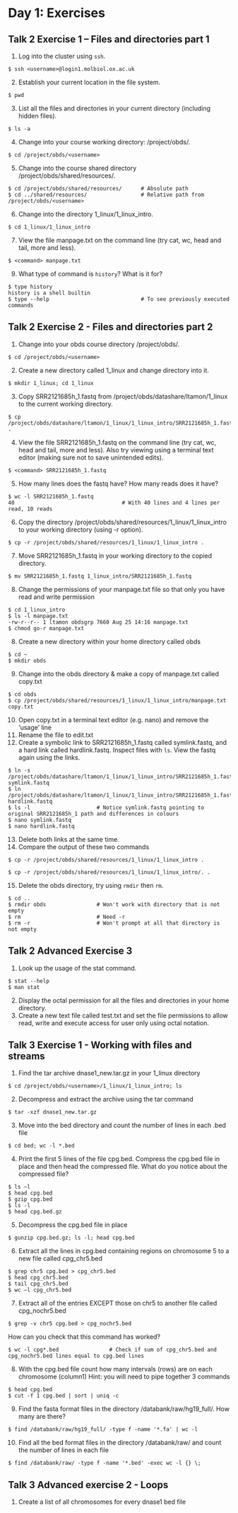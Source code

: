 # Day 1: Exercises

## Talk 2 Exercise 1 – Files and directories part 1

1. Log into the cluster using `ssh`.
```
$ ssh <username>@login1.molbiol.ox.ac.uk
```
2. Establish your current location in the file system.
```
$ pwd
```
3. List all the files and directories in your current directory (including hidden files).
```
$ ls -a
```
4. Change into your course working directory: /project/obds/<username>.
```
$ cd /project/obds/<username>
```
5. Change into the course shared directory /project/obds/shared/resources/.
```
$ cd /project/obds/shared/resources/      # Absolute path
$ cd ../shared/resources/                 # Relative path from /project/obds/<username>
```
6. Change into the directory 1_linux/1_linux_intro.
```
$ cd 1_linux/1_linux_intro
```
7. View the file manpage.txt on the command line (try cat, wc, head and tail, more and less).
```
$ <command> manpage.txt
```
9. What type of command is `history`? What is it for?
```
$ type history
history is a shell builtin
$ type --help                             # To see previously executed commands 
```

## Talk 2 Exercise 2 - Files and directories part 2

1. Change into your obds course directory /project/obds/<username>. 
```
$ cd /project/obds/<username>
```
2. Create a new directory called 1_linux and change directory into it. 
```
$ mkdir 1_linux; cd 1_linux
```
3. Copy SRR2121685h_1.fastq from /project/obds/datashare/ltamon/1_linux to the current working directory.
```
$ cp /project/obds/datashare/ltamon/1_linux/1_linux_intro/SRR2121685h_1.fastq . 
```
4. View the file SRR2121685h_1.fastq on the command line (try cat, wc, head and tail, more and less). Also try viewing using a
terminal text editor (making sure not to save unintended edits). 
```
$ <command> SRR2121685h_1.fastq
```
5. How many lines does the fastq have? How many reads does it have?
```
$ wc -l SRR2121685h_1.fastq 
40                                  # With 40 lines and 4 lines per read, 10 reads            
```
6. Copy the directory /project/obds/shared/resources/1_linux/1_linux_intro to your working directory (using -r option).
```
$ cp -r /project/obds/shared/resources/1_linux/1_linux_intro .
```
7. Move SRR2121685h_1.fastq in your working directory to the copied directory.  
```
$ mv SRR2121685h_1.fastq 1_linux_intro/SRR2121685h_1.fastq
```
8. Change the permissions of your manpage.txt file so that only you have read and write permission
```
$ cd 1_linux_intro
$ ls -l manpage.txt
-rw-r--r-- 1 ltamon obdsgrp 7660 Aug 25 14:16 manpage.txt
$ chmod go-r manpage.txt
```
8. Create a new directory within your home directory called obds
```
$ cd ~
$ mkdir obds
```
9. Change into the obds directory & make a copy of manpage.txt called copy.txt
```
$ cd obds
$ cp /project/obds/shared/resources/1_linux/1_linux_intro/manpage.txt copy.txt
```
10. Open copy.txt in a terminal text editor (e.g. nano) and remove the ‘usage’ line
11. Rename the file to edit.txt
12. Create a symbolic link to SRR2121685h_1.fastq called symlink.fastq, and a hard link called hardlink.fastq. Inspect files with `ls`. View the fastq again using the links. 
```
$ ln -s /project/obds/datashare/ltamon/1_linux/1_linux_intro/SRR2121685h_1.fastq symlink.fastq
$ ln /project/obds/datashare/ltamon/1_linux/1_linux_intro/SRR2121685h_1.fastq hardlink.fastq
$ ls -l                     # Notice symlink.fastq pointing to original SRR2121685h_1 path and differences in colours
$ nano symlink.fastq
$ nano hardlink.fastq
```
13. Delete both links at the same time.
14. Compare the output of these two commands
```
$ cp -r /project/obds/shared/resources/1_linux/1_linux_intro .

$ cp -r /project/obds/shared/resources/1_linux/1_linux_intro/. .
```
15. Delete the obds directory, try using `rmdir` then `rm`. 
```
$ cd ..
$ rmdir obds                # Won't work with directory that is not empty
$ rm                        # Need -r 
$ rm -r                     # Won't prompt at all that directory is not empty
```

## Talk 2 Advanced Exercise 3

1. Look up the usage of the stat command.
```
$ stat --help
$ man stat
```
2. Display the octal permission for all the files and directories in your home directory.
3. Create a new text file called test.txt and set the file permissions to allow read, write and execute access for user only using octal notation.

## Talk 3 Exercise 1 - Working with files and streams

1. Find the tar archive dnase1_new.tar.gz in your 1_linux directory
```
$ cd /project/obds/<username>/1_linux/1_linux_intro; ls
```
2. Decompress and extract the archive using the tar command
```
$ tar -xzf dnase1_new.tar.gz
```
3. Move into the bed directory and count the number of lines in each .bed file
```
$ cd bed; wc -l *.bed
```
4. Print the first 5 lines of the file cpg.bed. Compress the cpg.bed file in place and then head the compressed file.
   What do you notice about the compressed file?
```
$ ls –l
$ head cpg.bed
$ gzip cpg.bed
$ ls -l
$ head cpg.bed.gz
```
5. Decompress the cpg.bed file in place
```
$ gunzip cpg.bed.gz; ls -l; head cpg.bed
```
6. Extract all the lines in cpg.bed containing regions on chromosome 5 to a new file called cpg_chr5.bed
```
$ grep chr5 cpg.bed > cpg_chr5.bed
$ head cpg_chr5.bed
$ tail cpg_chr5.bed
$ wc –l cpg_chr5.bed
```
7. Extract all of the entries EXCEPT those on chr5 to another file called cpg_nochr5.bed
```
$ grep -v chr5 cpg.bed > cpg_nochr5.bed
```
   How can you check that this command has worked?
```
$ wc -l cpg*.bed                # Check if sum of cpg_chr5.bed and cpg_nochr5.bed lines equal to cpg.bed lines
```
8. With the cpg.bed file count how many intervals (rows) are on each chromosome (column1)
   Hint: you will need to pipe together 3 commands
```
$ head cpg.bed 
$ cut -f 1 cpg.bed | sort | uniq -c
```
9. Find the fasta format files in the directory /databank/raw/hg19_full/. How many are there?
```
$ find /databank/raw/hg19_full/ -type f -name '*.fa' | wc -l
```
10. Find all the bed format files in the directory /databank/raw/ and count the number of lines in each file
```
$ find /databank/raw/ -type f -name '*.bed' -exec wc -l {} \;
```

## Talk 3 Advanced exercise 2 - Loops 

1. Create a list of all chromosomes for every dnase1 bed file
```

```
